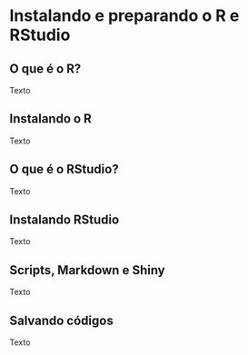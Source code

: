 # Instalando e preparando o R e RStudio

## O que é o R?

Texto 

## Instalando o R

Texto

## O que é o RStudio?

Texto

## Instalando RStudio

Texto

## Scripts, Markdown e Shiny

Texto

## Salvando códigos

Texto
